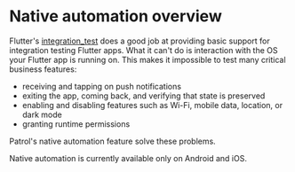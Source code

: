 # Native automation overview

Flutter's [integration_test][integration_test] does a good job at providing
basic support for integration testing Flutter apps. What it can't do is
interaction with the OS your Flutter app is running on. This makes it impossible
to test many critical business features:

- receiving and tapping on push notifications
- exiting the app, coming back, and verifying that state is preserved
- enabling and disabling features such as Wi-Fi, mobile data, location, or dark
  mode
- granting runtime permissions

Patrol's native automation feature solve these problems.

<Info>Native automation is currently available only on Android and iOS.</Info>

<Tweet id="1592464714227142658" />

<Tweet id="1592464714227142658" />

<Tweet id="1600058780724523009" />

[integration_test]: https://github.com/flutter/flutter/tree/master/packages/integration_test
